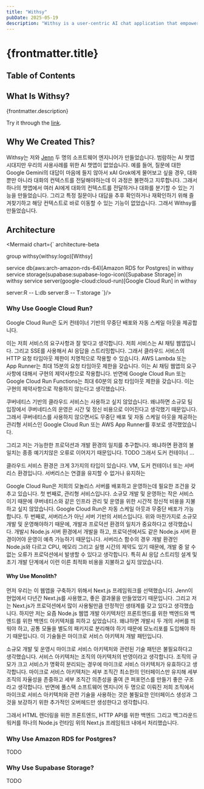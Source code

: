 ```yaml
---
title: "Withsy"
pubDate: 2025-05-19
description: "Withsy is a user-centric AI chat application that empowers you to tailor your conversational experience. It provides robust features for managing prompts, customizing interactions, and securely saving your valuable chats and messages."
---
```



# {frontmatter.title}

## Table of Contents

## What Is Withsy?

{frontmatter.description}

Try it through the [link](https://withsy.chat/).

## Why We Created This?

Withsy는 저와 [Jenn](https://www.hellojennpark.com/) 두 명의 소프트웨어 엔지니어가 만들었습니다.
범람하는 AI 챗앱 시대지만 우리의 사용사례를 위한 AI 챗앱이 없었습니다.
예를 들어, 질문에 대한 Google Gemini의 대답이 마음에 들지 않아서 xAI Grok에게 물어보고 싶을 경우, 대화 뿐만 아니라 대화의 컨텍스트를 전달해야하는데 이 과정은 불편하고 지루합니다.
그래서 하나의 챗앱에서 여러 AI에게 대화의 컨텍스트를 전달하거나 대화를 분기할 수 있는 기능을 만들었습니다.
그리고 특정 질문이나 대답을 추후 확인하거나 재확인하기 위해 즐겨찾기하고 해당 컨텍스트로 바로 이동할 수 있는 기능이 없었습니다.
그래서 Withsy를 만들었습니다.

## Architecture

<Mermaid chart={`
architecture-beta

group withsy(withsy:logo)[Withsy]

service db(aws:arch-amazon-rds-64)[Amazon RDS for Postgres] in withsy
service storage(supabase:supabase-logo-icon)[Supabase Storage] in withsy
service server(google-cloud:cloud-run)[Google Cloud Run] in withsy

server:R -- L:db
server:B -- T:storage
`}/>

### Why Use Google Cloud Run?

Google Cloud Run은 도커 컨테이너 기반의 무중단 배포와 자동 스케일 아웃을 제공합니다.

이는 저희 서비스의 요구사항과 잘 맞다고 생각합니다.
저희 서비스는 AI 채팅 웹앱입니다. 그리고 SSE를 사용해서 AI 응답을 스트리밍합니다.
그래서 클라우드 서비스의 HTTP 요청 타임아웃 제한이 치명적으로 작용할 수 있습니다.
AWS Lambda 또는 App Runner는 최대 15분의 요청 타임아웃 제한을 갖습니다.
이는 AI 채팅 웹앱의 요구사항에 대해서 구현의 제약사항으로 작용합니다.
반면에 Google Cloud Run 또는 Google Cloud Run Functions는 최대 60분의 요청 타임아웃 제한을 갖습니다.
이는 구현의 제약사항으로 작용하지 않는다고 생각했습니다.

쿠버네티스 기반의 클라우드 서비스는 사용하고 싶지 않았습니다.
왜냐하면 소규모 팀 입장에서 쿠버네티스의 운영은 시간 및 정신 비용으로 이어진다고 생각했기 때문입니다.
그래서 쿠버네티스를 사용하지 않으면서도 무중단 배포 및 자동 스케일 아웃을 제공하는 관리형 서비스인 Google Cloud Run 또는 AWS App Runner를 후보로 생각했었습니다.

그리고 저는 가능한한 프로덕션과 개발 환경의 일치를 추구합니다.
왜냐하면 환경의 불일치는 종종 예기치않은 오류로 이어지기 때문입니다.
TODO 그래서 도커 컨테이너 ...


클라우드 서비스 환경은 크게 3가지의 타입이 있습니다.
VM, 도커 컨테이너 또는 서버리스 환경입니다.
서버리스는 연결을 유지할 수 없거나 유지하는 

Google Cloud Run은 저희의 모놀리스 서버를 배포하고 운영하는데 필요한 조건을 갖추고 있습니다.
첫 번째로, 관리형 서비스입니다.
소규모 개발 및 운영하는 작은 서비스이기 때문에 쿠버네티스와 같은 인프라 관리 및 운영을 위한 시간적 정신적 비용을 지불하고 싶지 않았습니다.
Google Cloud Run은 자동 스케일 아웃과 무중단 배포가 가능합니다.
두 번째로, 서버리스가 아닌 서버 기반의 서비스입니다.
위와 마찬가지로 소규모 개발 및 운영해야하기 때문에, 개발과 프로덕션 환경의 일치가 중요하다고 생각했습니다.
개발시 Node.js 서버 환경에서 개발을 하고, 프로덕션에서도 같은 Node.js 서버 환경이어야 운영이 예측 가능하기 때문입니다.
서버리스 함수의 경우 개발 환경인 Node.js와 다르고 CPU, 메모리 그리고 실행 시간의 제약도 있기 때문에, 개발 중 알 수 없는 오류가 프로덕션에서 발생할 수 있다고 생각합니다.
특히 AI 응답 스트리밍 설계 및 초기 개발 단계에서 이런 이른 최적화 비용을 지불하고 싶지 않았습니다.

#### Why Use Monolith?

먼저 우리는 이 웹앱을 구축하기 위해서 Next.js 프레임워크를 선택했습니다.
Jenn이 현업에서 다년간 Next.js를 사용했고, 좋은 결과물을 만들었었기 때문입니다.
그리고 저는 Next.js가 프로덕션에서 많이 사용될만큼 안정적인 생태계를 갖고 있다고 생각했습니다.
하지만 저는 요즘 Node.js 웹앱 개발 아키텍처인 프론트엔드를 위한 백엔드와 백엔드를 위한 백엔드 아키텍처를 피하고 싶었습니다.
왜냐하면 개발시 두 개의 서버를 띄워야 하고, 공통 모듈을 별도의 패키지로 분리해야 하기 때문에 모노리포를 도입해야 하기 때문입니다.
이 기술들은 마이크로 서비스 아키텍처 개발 패턴입니다.

소규모 개발 및 운영시 마이크로 서비스 아키텍처와 관련된 기술 패턴은 불필요하다고 생각했습니다.
서비스 아키텍처는 조직의 아키텍처의 반영이라고 생각합니다.
조직의 규모가 크고 서비스가 명확히 분리되는 경우에 마이크로 서비스 아키텍처가 유효하다고 생각합니다.
마이크로 서비스 아키텍처는 세부 조직간 최소한의 인터페이스만 유지해 세부 조직의 자율성을 존중하고 세부 조직간 의존성을 줄여 큰 퍼포먼스를 만들기 좋은 구조라고 생각합니다.
반면에 풀스택 소프트웨어 엔지니어 두 명으로 이뤄진 저희 조직에서 마이크로 서비스 아키텍처와 관련 기술을 사용하는 것은 불필요한 인터페이스 생성과 그것을 보강하기 위한 추가적인 오버헤드만 생성한다고 생각합니다.

그래서 HTML 렌더링을 위한 프론트엔드, HTTP API를 위한 백엔드 그리고 백그라운드 워커를 하나의 Node.js 런타임 위의 Next.js 프레임워크 내에서 처리했습니다.

### Why Use Amazon RDS for Postgres?

TODO

### Why Use Supabase Storage?

TODO
